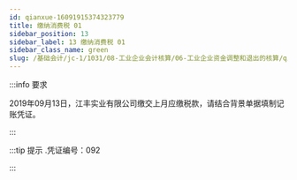 ---
id: qianxue-16091915374323779
title: 缴纳消费税 01
sidebar_position: 13
sidebar_label: 13 缴纳消费税 01
sidebar_class_name: green
slug: /基础会计/jc-1/1031/08-工业企业会计核算/06-工业企业资金调整和退出的核算/qianxue-1609181235480350407/qianxue-16091915374323779/缴纳消费税 01
---

:::info 要求

2019年09月13日，江丰实业有限公司缴交上月应缴税款，请结合背景单据填制记账凭证。

:::

:::tip 提示
  .凭证编号：092 
:::
